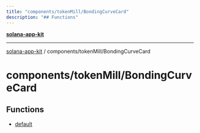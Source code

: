 ```yaml
---
title: "components/tokenMill/BondingCurveCard"
description: "## Functions"
---
```


[**solana-app-kit**](../../../README.mdx)

***

[solana-app-kit](../../../README.mdx) / components/tokenMill/BondingCurveCard

# components/tokenMill/BondingCurveCard

## Functions

- [default](functions/default.mdx)

